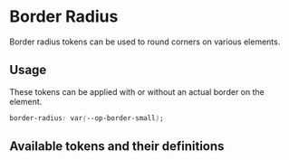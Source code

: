 
<Meta title="Tokens/Border/Border Radius" />

# Border Radius

Border radius tokens can be used to round corners on various elements.

## Usage

These tokens can be applied with or without an actual border on the element.

```css
border-radius: var(--op-border-small);
```

## Available tokens and their definitions

<DesignTokenDocBlock categoryName="Border Radius" viewType="card" />
